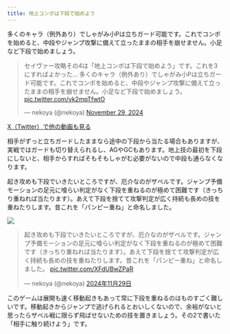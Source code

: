 ```yaml
---
title: 地上コンボは下段で始めよう
---
```


多くのキャラ（例外あり）でしゃがみ小Pは立ちガード可能です。これでコンボを始めると、中段やジャンプ攻撃に備えて立ったままの相手を崩せません。小足など下段で始めましょう。

<blockquote class="twitter-tweet" data-media-max-width="560"><p lang="ja" dir="ltr">セイヴァー攻略その4は「地上コンボは下段で始めよう」です。これを3にすればよかった… 多くのキャラ（例外あり）でしゃがみ小Pは立ちガード可能です。これでコンボを始めると、中段やジャンプ攻撃に備えて立ったままの相手を崩せません。小足など下段で始めましょう。 <a href="https://t.co/vk2mpTfwtO">pic.twitter.com/vk2mpTfwtO</a></p>&mdash; nekoya (@nekoya) <a href="https://twitter.com/nekoya/status/1862505179398156416?ref_src=twsrc%5Etfw">November 29, 2024</a></blockquote> <script async src="https://platform.twitter.com/widgets.js" charset="utf-8"></script>

[X（Twitter）で他の動画も見る](https://x.com/nekoya/status/1862505179398156416)

相手がずっと立ちガードしたままなら途中の下段から当たる場合もありますが、実戦ではガードも切り替えられるし、AGやGCもあります。地上技の最初を下段にしないと、相手からすればそもそもしゃがむ必要がないので中段も通らなくなります。

起き攻めも下段でいきたいところですが、厄介なのがザベルです。ジャンプ予備モーションの足元に喰らい判定がなく下段を重ねるのが極めて困難です（きっちり重ねれば当たります）。あえて下段を捨てて攻撃判定が広く持続も長めの技を重ねたりします。昔これを「パンピー重ね」と命名しました。

<img src="https://pbs.twimg.com/media/Gdj6UswWgAAmYet?format=jpg&name=small" />

<blockquote class="twitter-tweet" data-media-max-width="560" data-lang="ja"><p lang="ja" dir="ltr">起き攻めも下段でいきたいところですが、厄介なのがザベルです。ジャンプ予備モーションの足元に喰らい判定がなく下段を重ねるのが極めて困難です（きっちり重ねれば当たります）。あえて下段を捨てて攻撃判定が広く持続も長めの技を重ねたりします。昔これを「パンピー重ね」と命名しました。 <a href="https://t.co/XFdUBwZPaR">pic.twitter.com/XFdUBwZPaR</a></p>&mdash; nekoya (@nekoya) <a href="https://twitter.com/nekoya/status/1862513700131021094?ref_src=twsrc%5Etfw">2024年11月29日</a></blockquote> <script async src="https://platform.twitter.com/widgets.js" charset="utf-8"></script>

このゲームは展開も速く移動起きもあって常に下段を重ねるのはものすごく難しいです。移動起きからジャンプで逃げられるとおいしくないので、余裕がないと思ったらザベル戦に限らず飛ばせないための技を置きましょう。その2で書いた「相手に触り続けよう」です。
